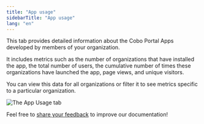 ```yaml
---
title: "App usage"
sidebarTitle: "App usage"
lang: "en"
---
```


This tab provides detailed information about the Cobo Portal Apps developed by members of your organization. 

It includes metrics such as the number of organizations that have installed the app, the total number of users, the cumulative number of times these organizations have launched the app, page views, and unique visitors. 

You can view this data for all organizations or filter it to see metrics specific to a particular organization.

<img src="/en/images/developer-console/app_usage.png" className="screenshot_full_screen" alt="The App Usage tab" />

<Tip>Feel free to [share your feedback](https://forms.zohopublic.com/cobo/form/DocumentFeedbackForm/formperma/QvLOhxJv1_JMsJ-1dleZ8Itb_7rzN-LtgvsDdxosoVI?referrername=manuals) to improve our documentation!</Tip>